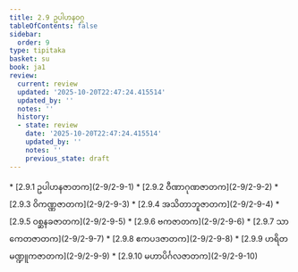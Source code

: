 ```yaml
---
title: 2.9 ဥပါဟနဝဂ္ဂ
tableOfContents: false
sidebar:
  order: 9
type: tipitaka
basket: su
book: ja1
review:
  current: review
  updated: '2025-10-20T22:47:24.415514'
  updated_by: ''
  notes: ''
  history:
  - state: review
    date: '2025-10-20T22:47:24.415514'
    updated_by: ''
    notes: ''
    previous_state: draft
---
```



<DynamicBreadcrumb />


<ReviewStatus review={frontmatter.review} showDetails={true} />

<HypothesisAnnotation frontmatter={frontmatter} />



<TableOfContents book="ja1" section="2.9">
* [2.9.1 ဥပါဟနဇာတက](2-9/2-9-1)
* [2.9.2 ဝီဏာဂုဏဇာတက](2-9/2-9-2)
* [2.9.3 ဝိကဏ္ဏဇာတက](2-9/2-9-3)
* [2.9.4 အသိတာဘူဇာတက](2-9/2-9-4)
* [2.9.5 ဝစ္ဆနခဇာတက](2-9/2-9-5)
* [2.9.6 ဗကဇာတက](2-9/2-9-6)
* [2.9.7 သာကေတဇာတက](2-9/2-9-7)
* [2.9.8 ဧကပဒဇာတက](2-9/2-9-8)
* [2.9.9 ဟရိတမဏ္ဍူကဇာတက](2-9/2-9-9)
* [2.9.10 မဟာပိင်္ဂလဇာတက](2-9/2-9-10)
</TableOfContents>
